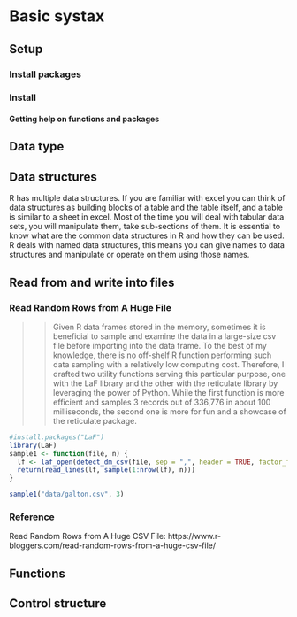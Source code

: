 # Basic systax

## Setup

### Install packages

### Install 

#### Getting help on functions and packages


## Data type

## Data structures



R has multiple data structures. If you are familiar with excel you can think of data structures as building blocks of a table and the table itself, and a table is similar to a sheet in excel. Most of the time you will deal with tabular data sets, you will manipulate them, take sub-sections of them. It is essential to know what are the common data structures in R and how they can be used. R deals with named data structures, this means you can give names to data structures and manipulate or operate on them using those names.

## Read from and write into files


### Read Random Rows from A Huge File

>> Given R data frames stored in the memory, sometimes it is beneficial to sample and examine the data in a large-size csv file before importing into the data frame. To the best of my knowledge, there is no off-shelf R function performing such data sampling with a relatively low computing cost. Therefore, I drafted two utility functions serving this particular purpose, one with the LaF library and the other with the reticulate library by leveraging the power of Python. While the first function is more efficient and samples 3 records out of 336,776 in about 100 milliseconds, the second one is more for fun and a showcase of the reticulate package.

```r
#install.packages("LaF")
library(LaF)
sample1 <- function(file, n) {
  lf <- laf_open(detect_dm_csv(file, sep = ",", header = TRUE, factor_fraction = -1))
  return(read_lines(lf, sample(1:nrow(lf), n)))
}

sample1("data/galton.csv", 3)
```


### Reference

Read Random Rows from A Huge CSV File: https://www.r-bloggers.com/read-random-rows-from-a-huge-csv-file/



## Functions


## Control structure





